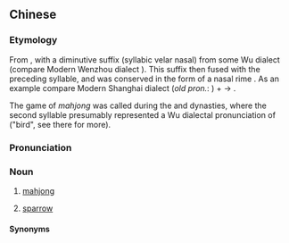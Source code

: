 {{also|麻将}}
==Chinese==
{{zh-forms|s=麻将}}
{{wikipedia|lang=zh}}

===Etymology===
From {{zh-l|麻雀|sparrow}}, with a diminutive suffix {{IPAchar|/ŋ̍/}} (syllabic velar nasal) from some Wu dialect (compare Modern Wenzhou dialect {{IPAchar|/ŋ̍/}}). This suffix then fused with the preceding syllable, and was conserved in the form of a nasal rime {{IPAchar|/-ŋ/}}. As an example compare Modern Shanghai dialect {{zh-l|雀|tr=-}} (''old pron.'': {{IPAchar|/t͡ɕiᴀʔ⁵⁵/}}) + {{IPAchar|/-ŋ̍/}} → {{zh-l|*將|tr=-}} {{IPAchar|/t͡ɕiã⁵³/}}.

The game of ''mahjong'' was called {{zh-l|馬吊}} during the {{w|Ming Dynasty|Ming}} and {{w|Qing Dynasty|Qing}} dynasties, where the second syllable presumably represented a Wu dialectal pronunciation of {{zh-l|鳥}} ("bird", see there for more).

===Pronunciation===
{{zh-pron
|m=májiàng
|h=pfs=mà-chiông
|c=maa4 zoeng3
|w=3mo qian
|cat=n
}}

===Noun===
{{zh-noun}}

# [[mahjong]]
# {{lb|zh|chiefly|Wu|dated|_|in|_|Shanghai}} [[sparrow]]

====Synonyms====
{{zh-dial}}
{{zh-dial|麻雀}}

{{zh-cat|Birds|Games}}
